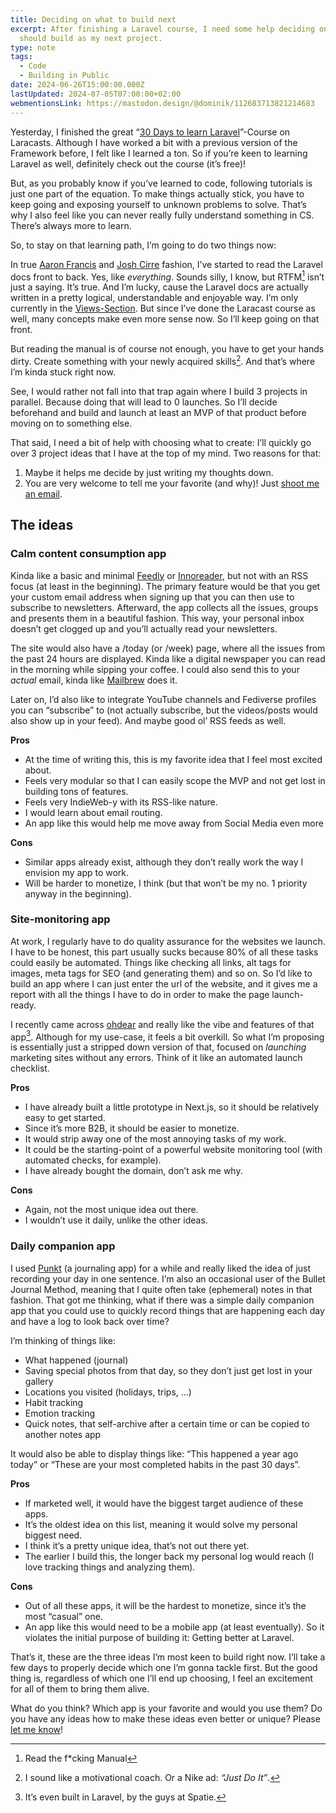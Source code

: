```yaml
---
title: Deciding on what to build next
excerpt: After finishing a Laravel course, I need some help deciding on what I
  should build as my next project.
type: note
tags:
  - Code
  - Building in Public
date: 2024-06-26T15:00:00.000Z
lastUpdated: 2024-07-05T07:00:00+02:00
webmentionsLink: https://mastodon.design/@dominik/112683713821214683
---
```


Yesterday, I finished the great “[30 Days to learn Laravel](https://laracasts.com/series/30-days-to-learn-laravel-11)”-Course on Laracasts. Although I have worked a bit with a previous version of the Framework before, I felt like I learned a ton. So if you’re keen to learning Laravel as well, definitely check out the course (it’s free)!

But, as you probably know if you’ve learned to code, following tutorials is just one part of the equation. To make things actually stick, you have to keep going and exposing yourself to unknown problems to solve. That’s why I also feel like you can never really fully understand something in CS. There’s always more to learn.

So, to stay on that learning path, I’m going to do two things now:

In true [Aaron Francis](https://youtu.be/hDJ5vXRPZCE) and [Josh Cirre](https://www.youtube.com/live/dxM6etLn4FE) fashion, I’ve started to read the Laravel docs front to back. Yes, like _everything_. Sounds silly, I know, but RTFM[^1] isn’t just a saying. It’s true. And I’m lucky, cause the Laravel docs are actually written in a pretty logical, understandable and enjoyable way. I’m only currently in the [Views-Section](https://laravel.com/docs/11.x/views). But since I’ve done the Laracast course as well, many concepts make even more sense now. So I’ll keep going on that front.

But reading the manual is of course not enough, you have to get your hands dirty. Create something with your newly acquired skills[^2]. And that’s where I’m kinda stuck right now.

See, I would rather not fall into that trap again where I build 3 projects in parallel. Because doing that will lead to 0 launches. So I’ll decide beforehand and build and launch at least an MVP of that product before moving on to something else.

That said, I need a bit of help with choosing what to create: I’ll quickly go over 3 project ideas that I have at the top of my mind. Two reasons for that:

1. Maybe it helps me decide by just writing my thoughts down.
2. You are very welcome to tell me your favorite (and why)! Just [shoot me an email](/hi).

## The ideas

### Calm content consumption app

Kinda like a basic and minimal [Feedly](https://feedly.com/) or [Innoreader](https://www.inoreader.com/), but not with an RSS focus (at least in the beginning). The primary feature would be that you get your custom email address when signing up that you can then use to subscribe to newsletters. Afterward, the app collects all the issues, groups and presents them in a beautiful fashion. This way, your personal inbox doesn’t get clogged up and you’ll actually read your newsletters.

The site would also have a /today (or /week) page, where all the issues from the past 24 hours are displayed. Kinda like a digital newspaper you can read in the morning while sipping your coffee. I could also send this to your _actual_ email, kinda like [Mailbrew](https://mailbrew.com/) does it.

Later on, I’d also like to integrate YouTube channels and Fediverse profiles you can “subscribe” to (not actually subscribe, but the videos/posts would also show up in your feed). And maybe good ol’ RSS feeds as well.

**Pros**

- At the time of writing this, this is my favorite idea that I feel most excited about.
- Feels very modular so that I can easily scope the MVP and not get lost in building tons of features.
- Feels very IndieWeb-y with its RSS-like nature.
- I would learn about email routing.
- An app like this would help me move away from Social Media even more

**Cons**

- Similar apps already exist, although they don’t really work the way I envision my app to work.
- Will be harder to monetize, I think (but that won’t be my no. 1 priority anyway in the beginning).

### Site-monitoring app

At work, I regularly have to do quality assurance for the websites we launch. I have to be honest, this part usually sucks because 80% of all these tasks could easily be automated. Things like checking all links, alt tags for images, meta tags for SEO (and generating them) and so on. So I’d like to build an app where I can just enter the url of the website, and it gives me a report with all the things I have to do in order to make the page launch-ready.

I recently came across [ohdear](https://ohdear.app/) and really like the vibe and features of that app[^3]. Although for my use-case, it feels a bit overkill. So what I’m proposing is essentially just a stripped down version of that, focused on _launching_ marketing sites without any errors. Think of it like an automated launch checklist.

**Pros**

- I have already built a little prototype in Next.js, so it should be relatively easy to get started.
- Since it’s more B2B, it should be easier to monetize.
- It would strip away one of the most annoying tasks of my work.
- It could be the starting-point of a powerful website monitoring tool (with automated checks, for example).
- I have already bought the domain, don’t ask me why.

**Cons**

- Again, not the most unique idea out there.
- I wouldn’t use it daily, unlike the other ideas.

### Daily companion app

I used [Punkt](https://punktapp.me/) (a journaling app) for a while and really liked the idea of just recording your day in one sentence. I’m also an occasional user of the Bullet Journal Method, meaning that I quite often take (ephemeral) notes in that fashion. That got me thinking, what if there was a simple daily companion app that you could use to quickly record things that are happening each day and have a log to look back over time?

I’m thinking of things like:

- What happened (journal)
- Saving special photos from that day, so they don’t just get lost in your gallery
- Locations you visited (holidays, trips, …)
- Habit tracking
- Emotion tracking
- Quick notes, that self-archive after a certain time or can be copied to another notes app

It would also be able to display things like: “This happened a year ago today” or “These are your most completed habits in the past 30 days”.

**Pros**

- If marketed well, it would have the biggest target audience of these apps.
- It’s the oldest idea on this list, meaning it would solve my personal biggest need.
- I think it’s a pretty unique idea, that’s not out there yet.
- The earlier I build this, the longer back my personal log would reach (I love tracking things and analyzing them).

**Cons**

- Out of all these apps, it will be the hardest to monetize, since it’s the most “casual” one.
- An app like this would need to be a mobile app (at least eventually). So it violates the initial purpose of building it: Getting better at Laravel.

That’s it, these are the three ideas I’m most keen to build right now. I’ll take a few days to properly decide which one I’m gonna tackle first. But the good thing is, regardless of which one I’ll end up choosing, I feel an excitement for all of them to bring them alive.

What do you think? Which app is your favorite and would you use them? Do you have any ideas how to make these ideas even better or unique? Please [let me know](/hi)!

[^1]: Read the f\*cking Manual

[^2]: I sound like a motivational coach. Or a Nike ad: _“Just Do It”_.

[^3]: It’s even built in Laravel, by the guys at Spatie.
